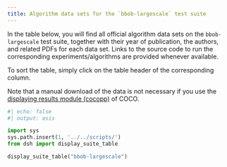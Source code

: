 ```yaml
---
title: Algorithm data sets for the `bbob-largescale` test suite
---
```


In the table below, you will find all official algorithm data sets on the `bbob-largescale` test suite, 
together with their year of publication, the authors, and related PDFs for each data set. Links to the 
source code to run the corresponding experiments/algorithms are provided whenever available.

To sort the table, simply click on the table header of the corresponding column.

Note that a manual download of the data is not necessary if you use the
[displaying results module (cocopp)](../../getting-started#postprocess) 
of COCO.


```python
#| echo: false
#| output: asis

import sys
sys.path.insert(1, '../../scripts/')
from dsh import display_suite_table

display_suite_table("bbob-largescale")
```

<script type="text/javascript" src="/assets/js/sort-table.js"></script>
<link rel="stylesheet" href="/assets/css/data-table.css"/>
